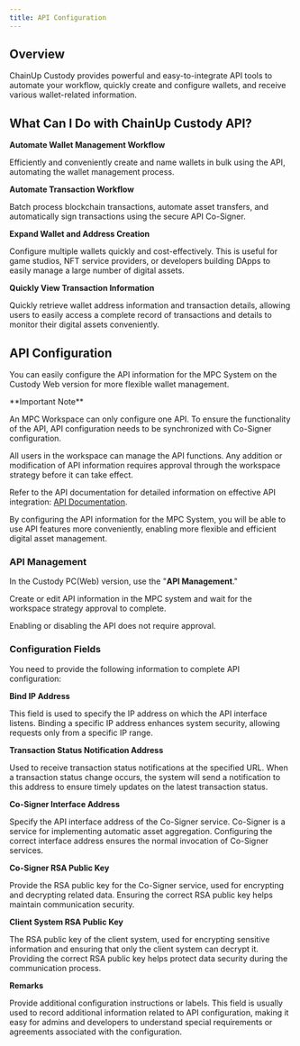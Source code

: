 ```yaml
---
title: API Configuration
---
```


##  Overview

ChainUp Custody provides powerful and easy-to-integrate API tools to automate your workflow, quickly create and configure wallets, and receive various wallet-related information.

##  What Can I Do with ChainUp Custody API?

**Automate Wallet Management Workflow**

Efficiently and conveniently create and name wallets in bulk using the API, automating the wallet management process.

**Automate Transaction Workflow**

Batch process blockchain transactions, automate asset transfers, and automatically sign transactions using the secure API Co-Signer.

**Expand Wallet and Address Creation**

Configure multiple wallets quickly and cost-effectively. This is useful for game studios, NFT service providers, or developers building DApps to easily manage a large number of digital assets.

**Quickly View Transaction Information**

Quickly retrieve wallet address information and transaction details, allowing users to easily access a complete record of transactions and details to monitor their digital assets conveniently.

##  API Configuration

You can easily configure the API information for the MPC System on the Custody Web version for more flexible wallet management.

<Warning>
**Important Note**

An MPC Workspace can only configure one API. To ensure the functionality of the API, API configuration needs to be synchronized with Co-Signer configuration.

All users in the workspace can manage the API functions. Any addition or modification of API information requires approval through the workspace strategy before it can take effect.

Refer to the API documentation for detailed information on effective API integration: [API Documentation](/api-references/intro/custody-apis).

By configuring the API information for the MPC System, you will be able to use API features more conveniently, enabling more flexible and efficient digital asset management.
</Warning>

###  API Management

In the Custody PC(Web) version, use the "**API Management**."


Create or edit API information in the MPC system and wait for the workspace strategy approval to complete.

<Tip>
Enabling or disabling the API does not require approval.
</Tip>

###  Configuration Fields

You need to provide the following information to complete API configuration:

**Bind IP Address**

This field is used to specify the IP address on which the API interface listens. Binding a specific IP address enhances system security, allowing requests only from a specific IP range.

**Transaction Status Notification Address**

Used to receive transaction status notifications at the specified URL. When a transaction status change occurs, the system will send a notification to this address to ensure timely updates on the latest transaction status.

**Co-Signer Interface Address**

Specify the API interface address of the Co-Signer service. Co-Signer is a service for implementing automatic asset aggregation. Configuring the correct interface address ensures the normal invocation of Co-Signer services.

**Co-Signer RSA Public Key**

Provide the RSA public key for the Co-Signer service, used for encrypting and decrypting related data. Ensuring the correct RSA public key helps maintain communication security.

**Client System RSA Public Key**

The RSA public key of the client system, used for encrypting sensitive information and ensuring that only the client system can decrypt it. Providing the correct RSA public key helps protect data security during the communication process.

**Remarks**

Provide additional configuration instructions or labels. This field is usually used to record additional information related to API configuration, making it easy for admins and developers to understand special requirements or agreements associated with the configuration.
